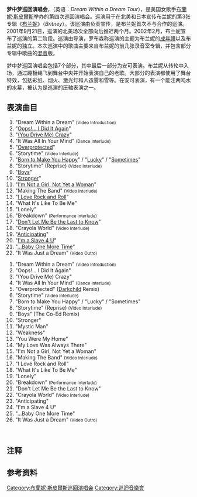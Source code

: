 {{unreferenced|time=2014-03-14T11:08:40+00:00}}
{{infobox concert tour
| concert_tour_name  = Dream Within a Dream Tour<br />
<small>梦中梦巡回演唱会</small>
| image              = Dream_Within_a_Dream_Tour.jpg
| alt                = Image of a blond woman. She is wearing a one shoulder black top with lined sequins, with a long white sleeve in her right arm. Underneath the top, she is wearing a black short tie. She is also wearing black pants with sequins in a similar fashion to the top. Her belly button is pierced. The woman is looking directly into the camera and her mouth is open in a sexual way. Her hands are resting in her hips. The background is composed of small grey rectangular figures, separated by lines in orange and dark blue. In her left, there is a purple vertical line. The word "BRITNEY" is written over it in white capital letters. In a smaller size, the words "2002" and "DREAM WITHIN A DREAM TOUR" are written in purple handwriting.
| image_size         = 220px
| artist             = [[布蘭妮·斯皮爾斯|布蘭妮·斯皮爾斯]]
| album              = 《[[布兰妮_(专辑)|布兰妮]]》
| start_date         = 2001年11月1日
| end_date           = 2002年7月28日
| number_of_legs     = 2
| number_of_shows    = 67
| last_tour          = {{link-en|爱的再告白世界巡回演唱会|Oops!... I Did It Again World Tour}}<br />（2000年）
| this_tour          = '''梦中梦巡回演唱会'''<br />（2001年–2002年）
| next_tour          = {{link-en|黑瑪瑙酒店巡迴演唱會|The Onyx Hotel Tour}}<br />（2004年）
}} 
'''梦中梦巡回演唱会'''，（英语：''Dream Within a Dream Tour''），是美国女歌手[[布蘭妮·斯皮爾斯|布蘭妮·斯皮爾斯]]举办的第四次巡回演唱会。巡演用于在北美和日本宣传布兰妮的第3张专辑《[[布兰妮_(专辑)|布兰妮]]》（''Britney''）。该巡演由{{link-en|安许茨娱乐小组|AEG Live}}负责宣传，是布兰妮首次不与{{link-en|Live Nation娱乐公司|Clear Channel Entertainment}}合作的巡演。2001年9月21日，巡演的北美场次全部向后推迟两个月。2002年2月，布兰妮宣布了巡演的第二阶段。巡演由{{link-en|韦德·罗布森|Wade Robson}}导演，罗布森称巡演的主题为布兰妮的[[成年禮|成年禮]]以及布兰妮的独立。本次巡演中的歌曲主要来自布兰妮的前几张录音室专辑，并包含部分专辑中歌曲的[[混音|混音]]版。

梦中梦巡回演唱会包括7个部分，其中最后一部分为安可表演。布兰妮从转轮中入场，通过蹦极绳飞到舞台中央并开始表演自己的老歌。大部分的表演都使用了舞台特效，包括彩纸、烟火、激光灯和人造雾和雪等。在安可表演，有一个能注两吨水的水幕，被认为是巡演的压轴表演之一。

==表演曲目==
{{hidden begin
| titlestyle = background: #ccccff; font-size: 100%; width: 65%; text-align:center;
| bodystyle = text-align: left; font-size: 100%; width: 75%;
| title = 2001年
}}
#"Dream Within a Dream" <small>(Video Introduction)</small>
#"[[爱的再告白_(歌曲)|Oops!... I Did It Again]]"
#"[[(You_Drive_Me)_Crazy|(You Drive Me) Crazy]]"
#"It Was All In Your Mind" <small>(Dance Interlude)</small>
#"[[Overprotected|Overprotected]]"
#"Storytime" <small>(Video Interlude)</small> <small>{{notetag|穿插"[[From_the_Bottom_of_My_Broken_Heart|From the Bottom of My Broken Heart]]"和"[[Born_to_Make_You_Happy|Born to Make You Happy]]"的元素}}</small>
#"[[Born_to_Make_You_Happy|Born to Make You Happy]]" / "[[幸运_(布兰妮·斯皮尔斯歌曲)|Lucky]]" / "[[少女的祈祷_(布兰妮·斯皮尔斯歌曲)|Sometimes]]"
#"Storytime" (Reprise) <small>(Video Interlude)</small>
#"[[男孩_(布兰妮·斯皮尔斯歌曲)|Boys]]"
#"[[更强|Stronger]]"
#"[[I'm_Not_a_Girl,_Not_Yet_a_Woman|I'm Not a Girl, Not Yet a Woman]]"
#"Making The Band" <small>(Video Interlude)</small> <small>{{notetag|穿插"[[Who_Let_The_Dogs_Out?|Who Let The Dogs Out?]]"、"[[音乐圣堂|Music]]"和"I Love Rock and Roll"的元素}}</small>
#"[[我愛搖滾樂|I Love Rock and Roll]]"
#"What It's Like To Be Me"
#"Lonely"
#"Breakdown" <small>(Performance Interlude)</small>
#"[[Don't_Let_Me_Be_the_Last_to_Know|Don't Let Me Be the Last to Know]]"
#"Crayola World" <small>(Video Interlude)</small>
#"[[Anticipating|Anticipating]]"
#"[[I'm_a_Slave_4_U|I'm a Slave 4 U]]"
#"[[爱的初告白_(歌曲)|...Baby One More Time]]"
#"It Was Just a Dream" <small>(Video Outro)</small>
{{hidden end}}
{{hidden begin
| titlestyle = background: #ccccff; font-size: 100%; width: 65%; text-align:center;
| bodystyle = text-align: left; font-size: 100%; width: 75%;
| title = 2002年
}}
#"Dream Within a Dream" <small>(Video Introduction)</small>
#"Oops!... I Did It Again"
#"(You Drive Me) Crazy"
#"It Was All In Your Mind" <small>(Dance Interlude)</small>
#"Overprotected" ([[Darkchild|Darkchild]] Remix)
#"Storytime" <small>(Video Interlude)</small> <small>{{notetag|穿插"From the Bottom of My Broken Heart"和"Born to Make You Happy"的元素}}</small>
#"Born to Make You Happy" / "Lucky" / "Sometimes"
#"Storytime" (Reprise) <small>(Video Interlude)</small>
#"Boys" (The Co-Ed Remix)
#"Stronger"
#"Mystic Man" <small>{{notetag|穿插"[[Gone_(超级男孩歌曲)|Gone]]"的元素}}</small>
#"Weakness"{{notetag|name=替}}
#"You Were My Home" {{notetag|name=替}}
#"My Love Was Always There" {{notetag|name=替|在部分场次，"Mystic Man" 替代了这些歌曲。这些歌曲并非在每一场次都有表演。}}
#"I'm Not a Girl, Not Yet a Woman"
#"Making The Band" <small>(Video Interlude)</small> <small>{{notetag|穿插"Who Let The Dogs Out?"、"Music"和"I Love Rock and Roll"的元素}}</small>
#"I Love Rock and Roll"
#"What It's Like To Be Me"
#"Lonely"
#"Breakdown" <small>(Performance Interlude)</small>
#"Don't Let Me Be the Last to Know"
#"Crayola World" <small>(Video Interlude)</small>
#"Anticipating"
#"I'm a Slave 4 U"
#"...Baby One More Time"
#"It Was Just a Dream" <small>(Video Outro)</small>
<br>

{{hidden end}}

==注释==
{{notefoot}}
==参考资料==
{{布蘭妮·斯皮爾斯}}
{{DEFAULTSORT:Dream Within a Dream Tour}}
[[Category:布蘭妮·斯皮爾斯巡回演唱会|Category:布蘭妮·斯皮爾斯巡回演唱会]]
[[Category:巡迴音樂會|Category:巡迴音樂會]]
